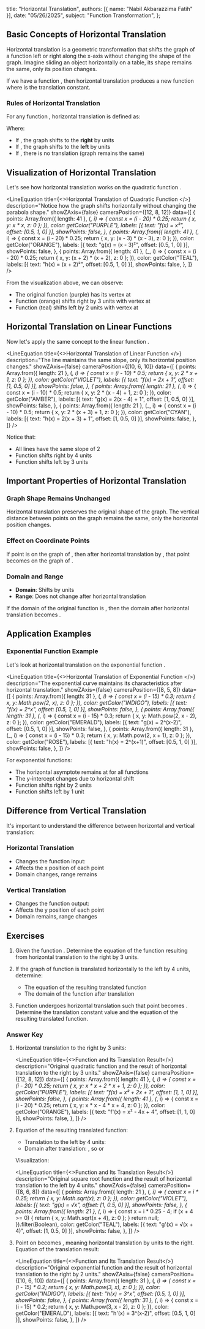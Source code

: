   title: "Horizontal Translation",
  authors: [{ name: "Nabil Akbarazzima Fatih" }],
  date: "05/26/2025",
  subject: "Function Transformation",
};


## Basic Concepts of Horizontal Translation

Horizontal translation is a geometric transformation that shifts the graph of a function left or right along the x-axis without changing the shape of the graph. Imagine sliding an object horizontally on a table, its shape remains the same, only its position changes.

If we have a function <InlineMath math="f(x)" />, then horizontal translation produces a new function <InlineMath math="g(x) = f(x - h)" /> where <InlineMath math="h" /> is the translation constant.

### Rules of Horizontal Translation

For any function <InlineMath math="f(x)" />, horizontal translation is defined as:

<BlockMath math="g(x) = f(x - h)" />

Where:
- If <InlineMath math="h > 0" />, the graph shifts to the **right** by <InlineMath math="h" /> units
- If <InlineMath math="h < 0" />, the graph shifts to the **left** by <InlineMath math="|h|" /> units
- If <InlineMath math="h = 0" />, there is no translation (graph remains the same)

## Visualization of Horizontal Translation

Let's see how horizontal translation works on the quadratic function <InlineMath math="f(x) = x^2" />.

<LineEquation
  title={<>Horizontal Translation of Quadratic Function <InlineMath math="f(x) = x^2" /></>}
  description="Notice how the graph shifts horizontally without changing the parabola shape."
  showZAxis={false}
  cameraPosition={[12, 8, 12]}
  data={[
    {
      points: Array.from({ length: 41 }, (_, i) => {
        const x = (i - 20) * 0.25;
        return { x, y: x * x, z: 0 };
      }),
      color: getColor("PURPLE"),
      labels: [{ text: "f(x) = x²", offset: [0.5, 1, 0] }],
      showPoints: false,
    },
    {
      points: Array.from({ length: 41 }, (_, i) => {
        const x = (i - 20) * 0.25;
        return { x, y: (x - 3) * (x - 3), z: 0 };
      }),
      color: getColor("ORANGE"),
      labels: [{ text: "g(x) = (x - 3)²", offset: [0.5, 1, 0] }],
      showPoints: false,
    },
    {
      points: Array.from({ length: 41 }, (_, i) => {
        const x = (i - 20) * 0.25;
        return { x, y: (x + 2) * (x + 2), z: 0 };
      }),
      color: getColor("TEAL"),
      labels: [{ text: "h(x) = (x + 2)²", offset: [0.5, 1, 0] }],
      showPoints: false,
    },
  ]}
/>

From the visualization above, we can observe:
- The original function <InlineMath math="f(x) = x^2" /> (purple) has its vertex at <InlineMath math="(0, 0)" />
- Function <InlineMath math="g(x) = (x - 3)^2" /> (orange) shifts right by 3 units with vertex at <InlineMath math="(3, 0)" />
- Function <InlineMath math="h(x) = (x + 2)^2" /> (teal) shifts left by 2 units with vertex at <InlineMath math="(-2, 0)" />

## Horizontal Translation on Linear Functions

Now let's apply the same concept to the linear function <InlineMath math="f(x) = 2x + 1" />.

<LineEquation
  title={<>Horizontal Translation of Linear Function <InlineMath math="f(x) = 2x + 1" /></>}
  description="The line maintains the same slope, only its horizontal position changes."
  showZAxis={false}
  cameraPosition={[10, 6, 10]}
  data={[
    {
      points: Array.from({ length: 21 }, (_, i) => {
        const x = (i - 10) * 0.5;
        return { x, y: 2 * x + 1, z: 0 };
      }),
      color: getColor("VIOLET"),
      labels: [{ text: "f(x) = 2x + 1", offset: [1, 0.5, 0] }],
      showPoints: false,
    },
    {
      points: Array.from({ length: 21 }, (_, i) => {
        const x = (i - 10) * 0.5;
        return { x, y: 2 * (x - 4) + 1, z: 0 };
      }),
      color: getColor("AMBER"),
      labels: [{ text: "g(x) = 2(x - 4) + 1", offset: [1, 0.5, 0] }],
      showPoints: false,
    },
    {
      points: Array.from({ length: 21 }, (_, i) => {
        const x = (i - 10) * 0.5;
        return { x, y: 2 * (x + 3) + 1, z: 0 };
      }),
      color: getColor("CYAN"),
      labels: [{ text: "h(x) = 2(x + 3) + 1", offset: [1, 0.5, 0] }],
      showPoints: false,
    },
  ]}
/>

Notice that:
- All lines have the same slope of 2
- Function <InlineMath math="g(x) = 2(x - 4) + 1" /> shifts right by 4 units
- Function <InlineMath math="h(x) = 2(x + 3) + 1" /> shifts left by 3 units

## Important Properties of Horizontal Translation

### Graph Shape Remains Unchanged

Horizontal translation preserves the original shape of the graph. The vertical distance between points on the graph remains the same, only the horizontal position changes.

### Effect on Coordinate Points

If point <InlineMath math="(a, b)" /> is on the graph of <InlineMath math="f(x)" />, then after horizontal translation by <InlineMath math="h" />, that point becomes <InlineMath math="(a + h, b)" /> on the graph of <InlineMath math="f(x - h)" />.

### Domain and Range

- **Domain**: Shifts by <InlineMath math="h" /> units
- **Range**: Does not change after horizontal translation

If the domain of the original function is <InlineMath math="[c, d]" />, then the domain after horizontal translation <InlineMath math="h" /> becomes <InlineMath math="[c + h, d + h]" />.

## Application Examples

### Exponential Function Example

Let's look at horizontal translation on the exponential function <InlineMath math="f(x) = 2^x" />.

<LineEquation
  title={<>Horizontal Translation of Exponential Function <InlineMath math="f(x) = 2^x" /></>}
  description="The exponential curve maintains its characteristics after horizontal translation."
  showZAxis={false}
  cameraPosition={[8, 5, 8]}
  data={[
    {
      points: Array.from({ length: 31 }, (_, i) => {
        const x = (i - 15) * 0.3;
        return { x, y: Math.pow(2, x), z: 0 };
      }),
      color: getColor("INDIGO"),
      labels: [{ text: "f(x) = 2^x", offset: [0.5, 1, 0] }],
      showPoints: false,
    },
    {
      points: Array.from({ length: 31 }, (_, i) => {
        const x = (i - 15) * 0.3;
        return { x, y: Math.pow(2, x - 2), z: 0 };
      }),
      color: getColor("EMERALD"),
      labels: [{ text: "g(x) = 2^(x-2)", offset: [0.5, 1, 0] }],
      showPoints: false,
    },
    {
      points: Array.from({ length: 31 }, (_, i) => {
        const x = (i - 15) * 0.3;
        return { x, y: Math.pow(2, x + 1), z: 0 };
      }),
      color: getColor("ROSE"),
      labels: [{ text: "h(x) = 2^(x+1)", offset: [0.5, 1, 0] }],
      showPoints: false,
    },
  ]}
/>

For exponential functions:
- The horizontal asymptote remains at <InlineMath math="y = 0" /> for all functions
- The y-intercept changes due to horizontal shift
- Function <InlineMath math="g(x) = 2^{x-2}" /> shifts right by 2 units
- Function <InlineMath math="h(x) = 2^{x+1}" /> shifts left by 1 unit

## Difference from Vertical Translation

It's important to understand the difference between horizontal and vertical translation:

### Horizontal Translation
- Changes the function input: <InlineMath math="f(x - h)" />
- Affects the x position of each point
- Domain changes, range remains

### Vertical Translation
- Changes the function output: <InlineMath math="f(x) + k" />
- Affects the y position of each point
- Domain remains, range changes

## Exercises

1. Given the function <InlineMath math="f(x) = x^2 + 2x + 1" />. Determine the equation of the function resulting from horizontal translation to the right by 3 units.

2. If the graph of function <InlineMath math="g(x) = \sqrt{x}" /> is translated horizontally to the left by 4 units, determine:
   - The equation of the resulting translated function
   - The domain of the function after translation

3. Function <InlineMath math="h(x) = 3^x" /> undergoes horizontal translation such that point <InlineMath math="(0, 1)" /> becomes <InlineMath math="(2, 1)" />. Determine the translation constant value and the equation of the resulting translated function.

### Answer Key

1. Horizontal translation to the right by 3 units: <InlineMath math="f'(x) = f(x - 3) = (x - 3)^2 + 2(x - 3) + 1 = x^2 - 4x + 4" />

   <LineEquation
     title={<>Function <InlineMath math="f(x) = x^2 + 2x + 1" /> and Its Translation Result</>}
     description="Original quadratic function and the result of horizontal translation to the right by 3 units."
     showZAxis={false}
     cameraPosition={[12, 8, 12]}
     data={[
       {
         points: Array.from({ length: 41 }, (_, i) => {
           const x = (i - 20) * 0.25;
           return { x, y: x * x + 2 * x + 1, z: 0 };
         }),
         color: getColor("PURPLE"),
         labels: [{ text: "f(x) = x² + 2x + 1", offset: [1, 1, 0] }],
         showPoints: false,
       },
       {
         points: Array.from({ length: 41 }, (_, i) => {
           const x = (i - 20) * 0.25;
           return { x, y: x * x - 4 * x + 4, z: 0 };
         }),
         color: getColor("ORANGE"),
         labels: [{ text: "f'(x) = x² - 4x + 4", offset: [1, 1, 0] }],
         showPoints: false,
       },
     ]}
   />

2. Equation of the resulting translated function:
    
   - Translation to the left by 4 units: <InlineMath math="g'(x) = g(x + 4) = \sqrt{x + 4}" />
   - Domain after translation: <InlineMath math="x + 4 \geq 0" />, so <InlineMath math="x \geq -4" /> or <InlineMath math="[-4, \infty)" />

   Visualization:

   <LineEquation
     title={<>Function <InlineMath math="g(x) = \sqrt{x}" /> and Its Translation Result</>}
     description="Original square root function and the result of horizontal translation to the left by 4 units."
     showZAxis={false}
     cameraPosition={[8, 6, 8]}
     data={[
       {
         points: Array.from({ length: 21 }, (_, i) => {
           const x = i * 0.25;
           return { x, y: Math.sqrt(x), z: 0 };
         }),
         color: getColor("VIOLET"),
         labels: [{ text: "g(x) = √x", offset: [1, 0.5, 0] }],
         showPoints: false,
       },
       {
         points: Array.from({ length: 21 }, (_, i) => {
           const x = i * 0.25 - 4;
           if (x + 4 >= 0) {
             return { x, y: Math.sqrt(x + 4), z: 0 };
           }
           return null;
         }).filter(Boolean),
         color: getColor("TEAL"),
         labels: [{ text: "g'(x) = √(x + 4)", offset: [1, 0.5, 0] }],
         showPoints: false,
       },
     ]}
   />

3. Point <InlineMath math="(0, 1)" /> on <InlineMath math="h(x) = 3^x" /> becomes <InlineMath math="(2, 1)" />, meaning horizontal translation by <InlineMath math="h = 2" /> units to the right.
   Equation of the translation result: <InlineMath math="h'(x) = 3^{x-2}" />

   <LineEquation
     title={<>Function <InlineMath math="h(x) = 3^x" /> and Its Translation Result</>}
     description="Original exponential function and the result of horizontal translation to the right by 2 units."
     showZAxis={false}
     cameraPosition={[10, 6, 10]}
     data={[
       {
         points: Array.from({ length: 31 }, (_, i) => {
           const x = (i - 15) * 0.2;
           return { x, y: Math.pow(3, x), z: 0 };
         }),
         color: getColor("INDIGO"),
         labels: [{ text: "h(x) = 3^x", offset: [0.5, 1, 0] }],
         showPoints: false,
       },
       {
         points: Array.from({ length: 31 }, (_, i) => {
           const x = (i - 15) * 0.2;
           return { x, y: Math.pow(3, x - 2), z: 0 };
         }),
         color: getColor("EMERALD"),
         labels: [{ text: "h'(x) = 3^(x-2)", offset: [0.5, 1, 0] }],
         showPoints: false,
       },
     ]}
   />